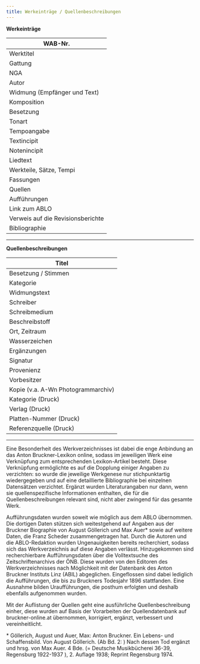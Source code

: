 ```yaml
---
title: Werkeinträge / Quellenbeschreibungen
---
```

**Werkeinträge**

| WAB-Nr.                           |
| --------------------------------- |
| Werktitel                         |
| Gattung                           |
| NGA                               |
| Autor                             |
| Widmung (Empfänger und Text)      |
| Komposition                       |
| Besetzung                         |
| Tonart                            |
| Tempoangabe                       |
| Textincipit                       |
| Notenincipit                      |
| Liedtext                          |
| Werkteile, Sätze, Tempi           |
| Fassungen                         |
| Quellen                           |
| Aufführungen                      |
| Link zum ABLO                     |
| Verweis auf die Revisionsberichte |
| Bibliographie                     |

---

**Quellenbeschreibungen**

| Titel                              |
| ---------------------------------- |
| Besetzung / Stimmen                |
| Kategorie                          |
| Widmungstext                       |
| Schreiber                          |
| Schreibmedium                      |
| Beschreibstoff                     |
| Ort, Zeitraum                      |
| Wasserzeichen                      |
| Ergänzungen                        |
| Signatur                           |
| Provenienz                         |
| Vorbesitzer                        |
| Kopie (v.a. A-Wn Photogrammarchiv) |
| Kategorie (Druck)                  |
| Verlag (Druck)                     |
| Platten-Nummer (Druck)             |
| Referenzquelle (Druck)             |

---

Eine Besonderheit des Werkverzeichnisses ist dabei die enge Anbindung an das Anton Bruckner-Lexikon online, sodass im jeweiligen Werk eine Verknüpfung zum entsprechenden Lexikon-Artikel besteht. Diese Verknüpfung ermöglichte es auf die Dopplung einiger Angaben zu verzichten: so wurde die jeweilige Werkgenese nur stichpunktartig wiedergegeben und auf eine detaillierte Bibliographie bei einzelnen Datensätzen verzichtet. Ergänzt wurden Literaturangaben nur dann, wenn sie quellenspezifische Informationen enthalten, die für die Quellenbeschreibungen relevant sind, nicht aber zwingend für das gesamte Werk.

Aufführungsdaten wurden soweit wie möglich aus dem ABLO übernommen. Die dortigen Daten stützen sich weitestgehend auf Angaben aus der Bruckner Biographie von August Göllerich und Max Auer\* sowie auf weitere Daten, die Franz Scheder zusammengetragen hat. Durch die Autoren und die ABLO-Redaktion wurden Ungenauigkeiten bereits recherchiert, sodass sich das Werkverzeichnis auf diese Angaben verlässt. Hinzugekommen sind recherchierbare Aufführungsdaten über die Volltextsuche des Zeitschriftenarchivs der ÖNB. Diese wurden von den Editoren des Werkverzeichnisses nach Möglichkeit mit der Datenbank des Anton Bruckner Instituts Linz (ABIL) abgeglichen. Eingeflossen sind dabei lediglich die Aufführungen, die bis zu Bruckners Todesjahr 1896 stattfanden. Eine Ausnahme bilden Uraufführungen, die posthum erfolgten und deshalb ebenfalls aufgenommen wurden.

Mit der Auflistung der Quellen geht eine ausführliche Quellenbeschreibung einher, diese wurden auf Basis der Vorarbeiten der Quellendatenbank auf bruckner-online.at übernommen, korrigiert, ergänzt, verbessert und vereinheitlicht.

\* Göllerich, August und Auer, Max: Anton Bruckner. Ein Lebens- und Schaffensbild. Von August Göllerich. (Ab Bd. 2: ) Nach dessen Tod ergänzt und hrsg. von Max Auer. 4 Bde. (= Deutsche Musikbücherei 36-39, Regensburg 1922-1937 ), 2. Auflage 1938; Reprint Regensburg 1974.

